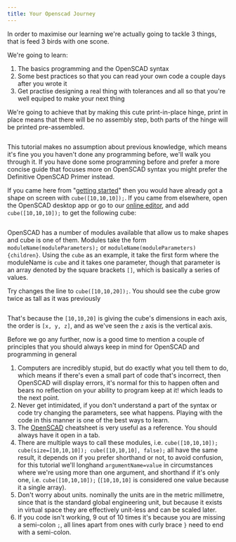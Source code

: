 ```yaml
---
title: Your Openscad Journey
---
```





In order to maximise our learning we're actually going to tackle 3 things, that is feed 3 birds with one scone.

We're going to learn:

1. The basics programming and the OpenSCAD syntax
2. Some best practices so that you can read your own code a couple days after you wrote it
3. Get practise designing a real thing with tolerances and all so that you're well equiped to make your next thing

We're going to achieve that by making this cute print-in-place hinge, print in place means that there will be no assembly step, both parts of the hinge will be printed pre-assembled.

<Image img={hinge} className="mb-8 bg-contain rounded-md overflow-hidden" />

This tutorial makes no assumption about previous knowledge, which means it's fine you you haven't done any programming before, we'll walk you through it.
If you have done some programming before and prefer a more concise guide that focuses more on OpenSCAD syntax you might prefer the Definitive OpenSCAD Primer instead.

If you came here from "[getting started](/docs)" then you would have already got a shape on screen with `cube([10,10,10]);`.
If you came from elsewhere, open the OpenSCAD desktop app or go to our [online editor](https://cadhub.xyz/dev-ide/openScad), and add `cube([10,10,10]);` to get the following cube:

<Image img={plainCube} className="mb-8 bg-contain rounded-md overflow-hidden" />

OpenSCAD has a number of modules available that allow us to make shapes and cube is one of them.
Modules take the form `moduleName(moduleParameters);` or `moduleName(moduleParameters){children}`.
Using the `cube` as an example, it take the first form where the moduleName is `cube` and it takes one parameter, though that parameter is an array denoted by the square brackets `[]`, which is basically a series of values.

Try changes the line to `cube([10,10,20]);`. You should see the cube grow twice as tall as it was previously

<Image img={tallCube} className="mb-8 bg-contain rounded-md overflow-hidden" />

That's because the `[10,10,20]` is giving the cube's dimensions in each axis, the order is `[x, y, z]`, and as we've seen the `z` axis is the vertical axis.

Before we go any further, now is a good time to mention a couple of principles that you should always keep in mind for OpenSCAD and programming in general

1. Computers are incredibly stupid, but do exactly what you tell them to do, which means if there's even a small part of code that's incorrect, then OpenSCAD will display errors, it's normal for this to happen often and bears no reflection on your ability to program keep at it! which leads to the next point.
2. Never get intimidated, if you don't understand a part of the syntax or code try changing the parameters, see what happens. Playing with the code in this manner is one of the best ways to learn.
3. The [OpenSCAD](https://www.openscad.org/cheatsheet/) cheatsheet is very useful as a reference. You should always have it open in a tab.
4. There are multiple ways to call these modules, i.e. `cube([10,10,10]); cube(size=[10,10,10]); cube([10,10,10], false);` all have the same result, it depends on if you prefer shorthand or not, to avoid confusion, for this tutorial we'll longhand `argumentName=value` in circumstances where we're using more than one argument, and shorthand if it's only one, i.e. `cube([10,10,10]);` (`[10,10,10]` is considered one value because it a single array).
5. Don't worry about units. nominally the units are in the metric millimetre, since that is the standard global engineering unit, but because it exists in virtual space they are effectively unit-less and can be scaled later.
6. If you code isn't working, 9 out of 10 times it's because you are missing a semi-colon `;`, all lines apart from ones with curly brace `}` need to end with a semi-colon.


